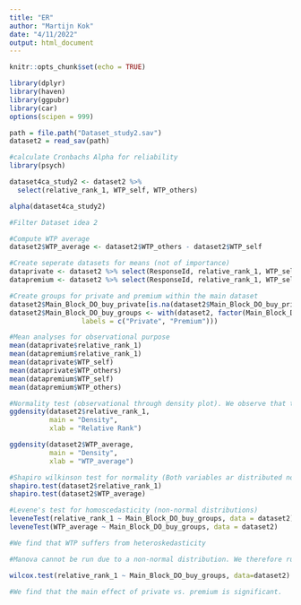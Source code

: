 ```yaml
---
title: "ER"
author: "Martijn Kok"
date: "4/11/2022"
output: html_document
---
```


```r
knitr::opts_chunk$set(echo = TRUE)
```

```r
library(dplyr)
library(haven)
library(ggpubr)
library(car)
options(scipen = 999)

path = file.path("Dataset_study2.sav")
dataset2 = read_sav(path)
```





```r
#calculate Cronbachs Alpha for reliability
library(psych)

dataset4ca_study2 <- dataset2 %>% 
  select(relative_rank_1, WTP_self, WTP_others)

alpha(dataset4ca_study2)

#Filter Dataset idea 2

#Compute WTP average
dataset2$WTP_average <- dataset2$WTP_others - dataset2$WTP_self

#Create seperate datasets for means (not of importance)
dataprivate <- dataset2 %>% select(ResponseId, relative_rank_1, WTP_self, WTP_others, Main_Block_DO_buy_private, WTP_average) %>% na.omit
datapremium <- dataset2 %>% select(ResponseId, relative_rank_1, WTP_self, WTP_others, Main_Block_DO_buy_premium, WTP_average) %>% na.omit

#Create groups for private and premium within the main dataset
dataset2$Main_Block_DO_buy_private[is.na(dataset2$Main_Block_DO_buy_private)] <- 2
dataset2$Main_Block_DO_buy_groups <- with(dataset2, factor(Main_Block_DO_buy_private, levels = 1:2,
                  labels = c("Private", "Premium")))

```

```r
#Mean analyses for observational purpose
mean(dataprivate$relative_rank_1)
mean(datapremium$relative_rank_1)
mean(dataprivate$WTP_self)
mean(dataprivate$WTP_others)
mean(datapremium$WTP_self)
mean(datapremium$WTP_others)
```
```r
#Normality test (observational through density plot). We observe that the distribution is non-normal.
ggdensity(dataset2$relative_rank_1,
          main = "Density",
          xlab = "Relative Rank")

ggdensity(dataset2$WTP_average,
          main = "Density",
          xlab = "WTP_average")

#Shapiro wilkinson test for normality (Both variables ar distributed non-normally)
shapiro.test(dataset2$relative_rank_1)
shapiro.test(dataset2$WTP_average)

#Levene's test for homoscedasticity (non-normal distributions)
leveneTest(relative_rank_1 ~ Main_Block_DO_buy_groups, data = dataset2)
leveneTest(WTP_average ~ Main_Block_DO_buy_groups, data = dataset2)

#We find that WTP suffers from heteroskedasticity

#Manova cannot be run due to a non-normal distribution. We therefore run a Wilcox test for the main effect since the WTP data suffers from heteroskedasticity.

wilcox.test(relative_rank_1 ~ Main_Block_DO_buy_groups, data=dataset2)

#We find that the main effect of private vs. premium is significant. 

```






